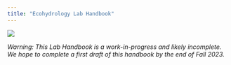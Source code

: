 ```yaml
---
title: "Ecohydrology Lab Handbook"
---
```


![](images/logo_orig.jpg){fig-alt="Bama Ecohydro Lab Logo" fig-align="center"}

*Warning: This Lab Handbook is a work-in-progress and likely incomplete. We hope to complete a first draft of this handbook by the end of Fall 2023.*
